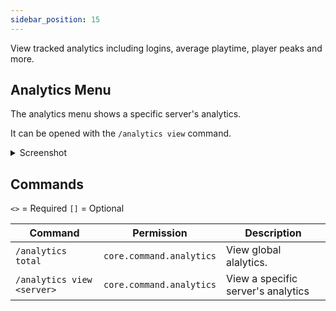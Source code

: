 ```yaml
---
sidebar_position: 15
---
```


View tracked analytics including logins, average playtime, player peaks and more.

## Analytics Menu

The analytics menu shows a specific server's analytics.

It can be opened with the `/analytics view` command.

<details>
<summary>Screenshot</summary>

![Analytics Menu](./assets/analytics-menu.png)
</details>

## Commands

`<>` = Required `[]` = Optional

Command                    | Permission               | Description
-------------------------- | ------------------------ | ----------------------------------
`/analytics total`         | `core.command.analytics` | View global alalytics.
`/analytics view <server>` | `core.command.analytics` | View a specific server's analytics
